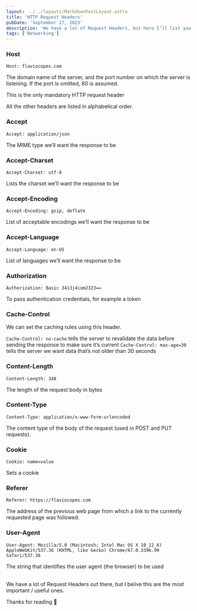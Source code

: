 ```yaml
---
layout: ../../layouts/MarkdownPostLayout.astro
title: 'HTTP Request Headers'
pubDate: 'September 27, 2023'
description: 'We have a lot of Request Headers, but here I’ll list you the most important / useful ones.'
tags: ['Networking']
---
```


### Host

`Host: flaviocopes.com`

The domain name of the server, and the port number on which the server is listening. If the port is omitted, 80 is assumed.

This is the only mandatory HTTP request header

All the other headers are listed in alphabetical order.

### Accept

`Accept: application/json`

The MIME type we’ll want the response to be

### Accept-Charset

`Accept-Charset: utf-8`

Lists the charset we’ll want the response to be

### Accept-Encoding

`Accept-Encoding: gzip, deflate`

List of acceptable encodings we’ll want the response to be

### Accept-Language

`Accept-Language: en-US`

List of languages we’ll want the response to be

### Authorization

`Authorization: Basic 34i3j4iom2323==`

To pass authentication credentials, for example a token

### Cache-Control

We can set the caching rules using this header.

`Cache-Control: no-cache` tells the server to revalidate the data before sending the response to make sure it’s current
`Cache-Control: max-age=30` tells the server we want data that’s not older than 30 seconds

### Content-Length

`Content-Length: 348`

The length of the request body in bytes

### Content-Type

`Content-Type: application/x-www-form-urlencoded`

The content type of the body of the request (used in POST and PUT requests).

### Cookie

`Cookie: name=value`

Sets a cookie

### Referer

`Referer: https://flaviocopes.com`

The address of the previous web page from which a link to the currently requested page was followed.

### User-Agent

`User-Agent: Mozilla/5.0 (Macintosh; Intel Mac OS X 10_12_6) AppleWebKit/537.36 (KHTML, like Gecko) Chrome/67.0.3396.99 Safari/537.36`

The string that identifies the user agent (the browser) to be used

<br />
We have a lot of Request Headers out there, but I belive this are the most important
/ useful ones.

Thanks for reading 🖤

